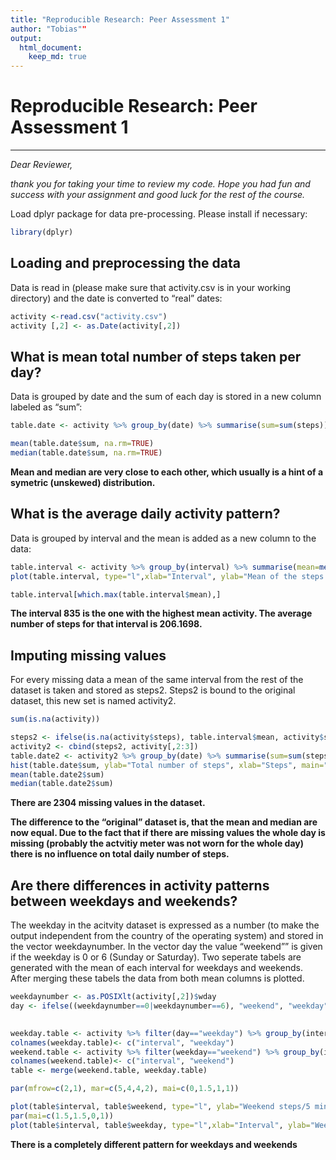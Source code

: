 ```yaml
---
title: "Reproducible Research: Peer Assessment 1"
author: "Tobias""
output: 
  html_document:
    keep_md: true
---
```

# Reproducible Research: Peer Assessment 1

---
*Dear Reviewer,*

*thank you for taking your time to review my code. Hope you had fun and success with your assignment and good luck for the rest of the course.*


Load dplyr package for data pre-processing. Please install if necessary:
```r
library(dplyr)
```

## Loading and preprocessing the data
Data is read in (please make sure that activity.csv is in your working directory) and the date is converted to "real" dates:
```r
activity <-read.csv("activity.csv")
activity [,2] <- as.Date(activity[,2])
```


## What is mean total number of steps taken per day?
Data is grouped by date and the sum of each day is stored in a new column labeled as "sum": 
```r
table.date <- activity %>% group_by(date) %>% summarise(sum=sum(steps)) 

mean(table.date$sum, na.rm=TRUE)
median(table.date$sum, na.rm=TRUE)
```
**Mean and median are very close to each other, which usually is a hint of a symetric (unskewed) distribution.**


## What is the average daily activity pattern?
Data is grouped by interval and the mean is added as a new column to the data:
```r
table.interval <- activity %>% group_by(interval) %>% summarise(mean=mean(steps, na.rm=TRUE))
plot(table.interval, type="l",xlab="Interval", ylab="Mean of the steps for every interval", main="Average daily activity pattern")

table.interval[which.max(table.interval$mean),]
```
**The interval 835 is the one with the highest mean activity. The average number of steps for that interval is 206.1698.**

## Imputing missing values
For every missing data a mean of the same interval from the rest of the dataset is taken and stored as steps2. Steps2 is bound to the original dataset, this new set is named activity2. 
```r
sum(is.na(activity))

steps2 <- ifelse(is.na(activity$steps), table.interval$mean, activity$steps)
activity2 <- cbind(steps2, activity[,2:3])
table.date2 <- activity2 %>% group_by(date) %>% summarise(sum=sum(steps2)) 
hist(table.date$sum, ylab="Total number of steps", xlab="Steps", main="Histogram of the total number of steps per day")
mean(table.date2$sum)
median(table.date2$sum)
```
**There are 2304 missing values in the dataset.**

**The difference to the "original" dataset is, that the mean and median are now equal. Due to the fact that if there are missing values the whole day is missing (probably the actvitiy meter was not worn for the whole day) there is no influence on total daily number of steps.**

## Are there differences in activity patterns between weekdays and weekends?
The weekday in the acitvity dataset is expressed as a number (to make the output independent from the country of the operating system) and stored in the vector weekdaynumber. In the vector day the  value "weekend"" is given if the  weekday is 0 or 6 (Sunday or Saturday).
Two seperate tabels are generated with the mean of each interval for weekdays and weekends. After merging these tabels the data from both mean columns is plotted.
```r
weekdaynumber <- as.POSIXlt(activity[,2])$wday
day <- ifelse((weekdaynumber==0|weekdaynumber==6), "weekend", "weekday")

      
weekday.table <- activity %>% filter(day=="weekday") %>% group_by(interval) %>% summarise(mean=mean(steps, na.rm=TRUE))
colnames(weekday.table)<- c("interval", "weekday")
weekend.table <- activity %>% filter(weekday=="weekend") %>% group_by(interval) %>% summarise(mean=mean(steps, na.rm=TRUE))
colnames(weekend.table)<- c("interval", "weekend")
table <- merge(weekend.table, weekday.table)

par(mfrow=c(2,1), mar=c(5,4,4,2), mai=c(0,1.5,1,1))

plot(table$interval, table$weekend, type="l", ylab="Weekend steps/5 min", ylim=c(0,230), xaxt='n', main="Comparison of weekday and weekend activity")
par(mai=c(1.5,1.5,0,1))
plot(table$interval, table$weekday, type="l",xlab="Interval", ylab="Weekday steps/ 5 min", ylim=c(0,230))
```
**There is a completely different pattern for weekdays and weekends**
